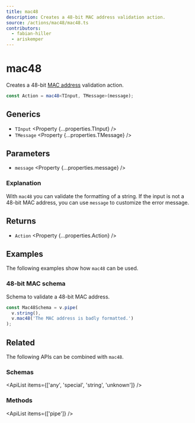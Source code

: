 ```yaml
---
title: mac48
description: Creates a 48-bit MAC address validation action.
source: /actions/mac48/mac48.ts
contributors:
  - fabian-hiller
  - ariskemper
---
```



# mac48

Creates a 48-bit [MAC address](https://en.wikipedia.org/wiki/MAC_address) validation action.

```ts
const Action = mac48<TInput, TMessage>(message);
```

## Generics

- `TInput` <Property {...properties.TInput} />
- `TMessage` <Property {...properties.TMessage} />

## Parameters

- `message` <Property {...properties.message} />

### Explanation

With `mac48` you can validate the formatting of a string. If the input is not a 48-bit MAC address, you can use `message` to customize the error message.

## Returns

- `Action` <Property {...properties.Action} />

## Examples

The following examples show how `mac48` can be used.

### 48-bit MAC schema

Schema to validate a 48-bit MAC address.

```ts
const Mac48Schema = v.pipe(
  v.string(),
  v.mac48('The MAC address is badly formatted.')
);
```

## Related

The following APIs can be combined with `mac48`.

### Schemas

<ApiList items={['any', 'special', 'string', 'unknown']} />

### Methods

<ApiList items={['pipe']} />
